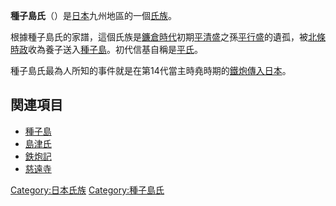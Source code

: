 {{expand|time=2017-03-17T17:29:42+00:00}}
{{unreferenced|time=2017-03-17T17:29:42+00:00}}
{{日本氏族
|家名=種子島氏
|家紋=Mitsuuroko.svg
|家紋名稱=三つ鱗
|本姓='''自稱'''・[[桓武平氏|桓武平氏]][[平清盛|清盛流]]<br/>[[肥後氏|肥後氏]]嫡流
|家祖=[[種子島信基|種子島信基]]
|種別=[[武家|武家]]<br/>[[華族_(日本)|華族]]（[[男爵|男爵]]）
|出身地=[[種子島|種子島]]
|根據地=[[種子島|種子島]]
|人物=[[種子島時堯|種子島時堯]]<br/>[[種子島時休|種子島時休]]
|支流=
}}
'''種子島氏'''（{{jpn|j=種子島氏|kn=たねがしまし|rm=Tanegashima Shi}}）是[[日本|日本]]九州地區的一個[[氏族|氏族]]。

根據種子島氏的家譜，這個氏族是[[鐮倉時代|鐮倉時代]]初期[[平清盛|平清盛]]之孫[[平行盛|平行盛]]的遺孤，被[[北條時政|北條時政]]收為養子送入[[種子島|種子島]]。初代信基自稱是[[平氏|平氏]]。

種子島氏最為人所知的事件就是在第14代當主時堯時期的[[火器傳入日本|鐵炮傳入日本]]。

== 関連項目 ==
*[[種子島|種子島]]
*[[島津氏|島津氏]]
* [[鉄炮記|鉄炮記]]
* [[慈遠寺|慈遠寺]] 

[[Category:日本氏族|Category:日本氏族]]
[[Category:種子島氏|Category:種子島氏]]